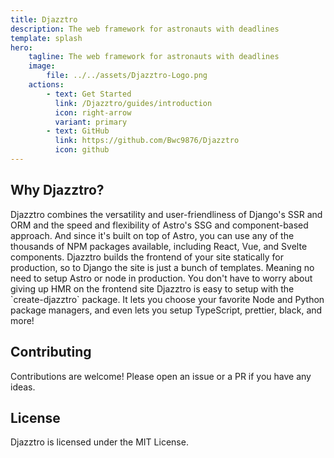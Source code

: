 ```yaml
---
title: Djazztro
description: The web framework for astronauts with deadlines
template: splash
hero:
    tagline: The web framework for astronauts with deadlines
    image:
        file: ../../assets/Djazztro-Logo.png
    actions:
        - text: Get Started
          link: /Djazztro/guides/introduction
          icon: right-arrow
          variant: primary
        - text: GitHub
          link: https://github.com/Bwc9876/Djazztro
          icon: github
---
```



## Why Djazztro?

<CardGrid stagger>
    <Card title="Best Of Both Worlds" icon="forward-slash">
        Djazztro combines the versatility and user-friendliness of Django's SSR and ORM and the
        speed and flexibility of Astro's SSG and component-based approach. And since it's built on
        top of Astro, you can use any of the thousands of NPM packages available, including React,
        Vue, and Svelte components.
    </Card>
    <Card title="No Production Overhead" icon="rocket">
        Djazztro builds the frontend of your site statically for production, so to Django the site
        is just a bunch of templates. Meaning no need to setup Astro or node in production.
    </Card>
    <Card title="Hot Module Reloading" icon="puzzle">
        You don't have to worry about giving up HMR on the frontend site
    </Card>
    <Card title="Easy to Setup" icon="star">
        Djazztro is easy to setup with the `create-djazztro` package. It lets you choose your
        favorite Node and Python package managers, and even lets you setup TypeScript, prettier,
        black, and more!
    </Card>
</CardGrid>

## Contributing

Contributions are welcome! Please open an issue or a PR if you have any ideas.

## License

Djazztro is licensed under the MIT License.
